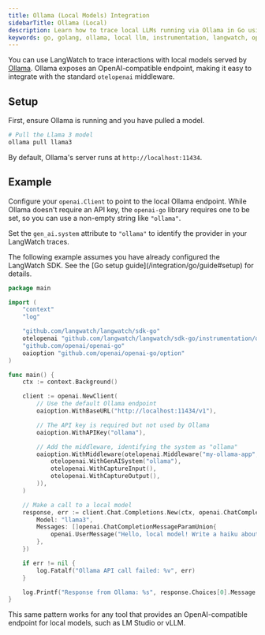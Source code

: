 ```yaml
---
title: Ollama (Local Models) Integration
sidebarTitle: Ollama (Local)
description: Learn how to trace local LLMs running via Ollama in Go using the LangWatch SDK.
keywords: go, golang, ollama, local llm, instrumentation, langwatch, opentelemetry, openai-compatible
---
```


You can use LangWatch to trace interactions with local models served by [Ollama](https://ollama.com). Ollama exposes an OpenAI-compatible endpoint, making it easy to integrate with the standard `otelopenai` middleware.

## Setup

First, ensure Ollama is running and you have pulled a model.

```bash
# Pull the Llama 3 model
ollama pull llama3
```

By default, Ollama's server runs at `http://localhost:11434`.

## Example

Configure your `openai.Client` to point to the local Ollama endpoint. While Ollama doesn't require an API key, the `openai-go` library requires one to be set, so you can use a non-empty string like `"ollama"`.

Set the `gen_ai.system` attribute to `"ollama"` to identify the provider in your LangWatch traces.

<Note>
The following example assumes you have already configured the LangWatch SDK. See the [Go setup guide](/integration/go/guide#setup) for details.
</Note>

```go
package main

import (
	"context"
	"log"

	"github.com/langwatch/langwatch/sdk-go"
	otelopenai "github.com/langwatch/langwatch/sdk-go/instrumentation/openai"
	"github.com/openai/openai-go"
	oaioption "github.com/openai/openai-go/option"
)

func main() {
	ctx := context.Background()

	client := openai.NewClient(
		// Use the default Ollama endpoint
		oaioption.WithBaseURL("http://localhost:11434/v1"),

		// The API key is required but not used by Ollama
		oaioption.WithAPIKey("ollama"),

		// Add the middleware, identifying the system as "ollama"
		oaioption.WithMiddleware(otelopenai.Middleware("my-ollama-app",
			otelopenai.WithGenAISystem("ollama"),
			otelopenai.WithCaptureInput(),
			otelopenai.WithCaptureOutput(),
		)),
	)

	// Make a call to a local model
	response, err := client.Chat.Completions.New(ctx, openai.ChatCompletionNewParams{
		Model: "llama3",
		Messages: []openai.ChatCompletionMessageParamUnion{
			openai.UserMessage("Hello, local model! Write a haiku about Go."),
		},
	})

	if err != nil {
		log.Fatalf("Ollama API call failed: %v", err)
	}

	log.Printf("Response from Ollama: %s", response.Choices[0].Message.Content)
}
```

<Note>
This same pattern works for any tool that provides an OpenAI-compatible endpoint for local models, such as LM Studio or vLLM.
</Note> 
